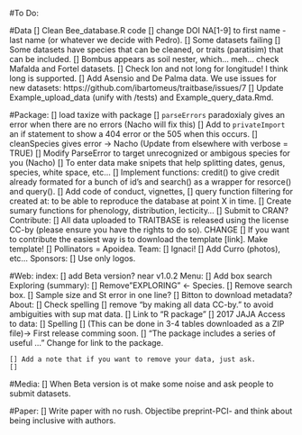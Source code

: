 #To Do:

#Data
[] Clean Bee_database.R code
    [] change DOI NA[1-9] to first name - last name (or whatever we decide with Pedro).
    [] Some datasets failing
    [] Some datasets have species that can be cleaned, or traits (paratisim) that can be included.
    [] Bombus appears as soil nester, which... meh... check Mafalda and Fortel datasets.
    [] Check lon and not long for longitude! I think long is supported.
[] Add Asensio and De Palma data. We use issues for new datasets: https://github.com/ibartomeus/traitbase/issues/7
[] Update Example_upload_data (unify with /tests) and Example_query_data.Rmd.

#Package:
    [] load taxize with package
    [] `parseErrors` paradoxialy gives an error when there are no errors (Nacho will fix this)
    [] Add to `privateImport` an if statement to show a 404 error or the 505 when this occurs.
    [] cleanSpecies gives error -> Nacho (Update from elsewhere with verbose = TRUE)
    [] Modify ParseError to target unrecognized or ambigous species for you (Nacho)
    [] To enter data make snipets that help splitting dates, genus, species, white space, etc...
    [] Implement functions: credit() to give credit already formated for a bunch of id's and
search() as a wrapper for resorce() and query().
    [] Add code of conduct, vignettes, 
    [] query function filtering for created at: to be able to reproduce the database at point X in time.
    [] Create sumary functions for phenology, distribution, lecticity...
    [] Submit to CRAN?
Contribute:
    [] All data uploaded to TRAITBASE is released using the license CC-by (please ensure you have the rights to do so). CHANGE
    [] If you want to contribute the easiest way is to download the template [link]. Make template!
    [] Pollinators = Apoidea.
Team:
    [] Ignaci!
    [] Add Curro (photos), etc...
Sponsors:
    [] Use only logos.
    

#Web:
index:
    [] add Beta version? near v1.0.2
Menu: 
    [] Add box search
Exploring (summary):
    [] Remove"EXPLORING" <- Species.
    [] Remove search box.
    [] Sample size and St error in one line?
    [] Bitton to download metadata?
About:
    [] Check spelling
    [] remove "by making all data CC-by." to avoid ambiguities with sup mat data.
    [] Link to "R package"
    [] 2017 JAJA
Access to data:
    [] Spelling
    [] (This can be done in 3-4 tables downloaded as a ZIP file)-> First release comming soon.
    [] "The package includes a series of useful ..." Change for link to the package.
    
    [] Add a note that if you want to remove your data, just ask.
    [] 
    
#Media:
    [] When Beta version is ot make some noise and ask people to submit datasets.
    
#Paper:
    [] Write paper with no rush. Objectibe preprint-PCI- and think about being inclusive with authors.

